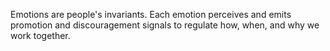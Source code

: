 
Emotions are people's invariants. Each emotion perceives and emits promotion and discouragement signals to regulate how, when, and why we work together.
